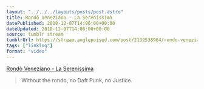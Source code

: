 ```yaml
---
layout: "../../../layouts/posts/post.astro"
title: Rondò Veneziano - La Serenissima
datePublished: 2010-12-07T14:06:00+00:00
dateUpdated: 2010-12-07T14:06:00+00:00
source: tumblr stream
tumblrUrl: https://stream.anglepoised.com/post/2132538964/rondo-veneziano-la-serenissima-without-the
tags: ["linklog"]
format: "video"
---
```



<YouTube id="https://www.youtube.com/watch?v=6UDT3RtbYQw" />

[Rondò Veneziano - La Serenissima][1]

> Without the rondo, no Daft Punk, no Justice.

[1]: https://www.youtube.com/watch?v=6UDT3RtbYQw
